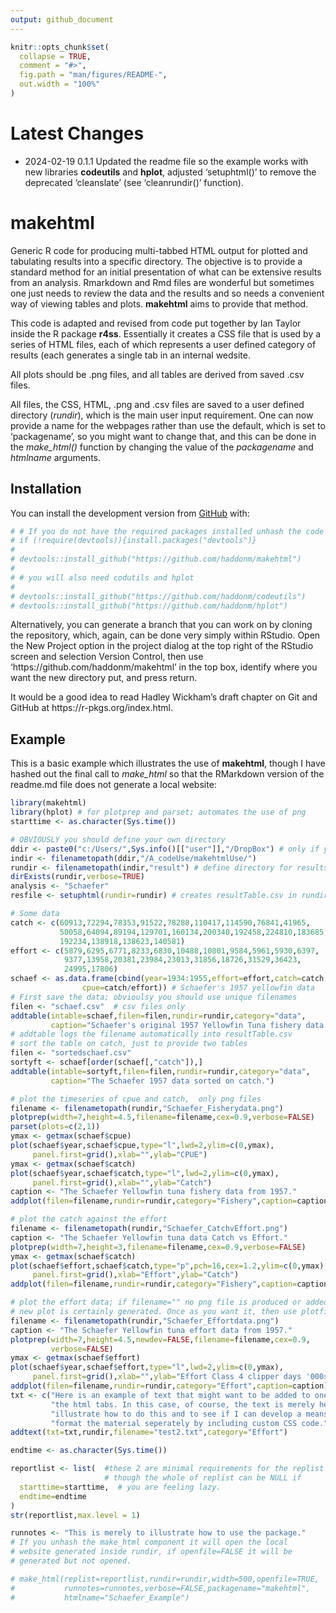 ```yaml
---
output: github_document
---
```


<!-- README.md is generated from README.Rmd. Please edit that file -->

```r
knitr::opts_chunk$set(
  collapse = TRUE,
  comment = "#>",
  fig.path = "man/figures/README-",
  out.width = "100%"
)
```

# Latest Changes

* 2024-02-19 0.1.1 Updated the readme file so the example works with new libraries **codeutils** and **hplot**, adjusted 'setuphtml()' to remove the deprecated 'cleanslate' (see 'cleanrundir()' function).


# makehtml

<!-- badges: start -->
<!-- badges: end -->

Generic R code for producing multi-tabbed HTML output for plotted and tabulating results into a specific directory. The objective is to provide a standard method for an initial presentation of what can be extensive results from an analysis. Rmarkdown and Rmd files are wonderful but sometimes one just needs to review the data and the results and so needs a convenient way of viewing tables and plots. **makehtml** aims to provide that method.

This code is adapted and revised from code put together by Ian Taylor inside the R package __r4ss__. Essentially it creates a CSS file that is used by a series of HTML files, each of which represents a user defined category of results (each generates a single tab in an internal wedsite. 

All plots should be .png files, and all tables are derived from saved .csv files. 

All files, the CSS, HTML, .png and .csv files are saved to a user defined directory (*rundir*), which is the main user input requirement. One can now provide a name for the webpages rather than use the default, which is set to 'packagename', so you might want to change that, and this can be done in the _make_html()_ function by changing the value of the _packagename_ and *htmlname* arguments.


## Installation

You can install the development version from [GitHub](https://github.com/haddonm/aMSE) with:

```r
# # If you do not have the required packages installed unhash the code in this block and run it
# if (!require(devtools)){install.packages("devtools")} 
# 
# devtools::install_github("https://github.com/haddonm/makehtml")
# 
# # you will also need codutils and hplot
# 
# devtools::install_github("https://github.com/haddonm/codeutils")
# devtools::install_github("https://github.com/haddonm/hplot")

```

Alternatively, you can generate a branch that you can work on by cloning the repository, which, again, can be done very simply within RStudio. Open the New Project option in the project dialog at the top right of the RStudio screen and selection Version Control, then use 'https://github.com/haddonm/makehtml' in the top box, identify where you want the new directory put, and press return.

It would be a good idea to read Hadley Wickham's draft chapter on Git and GitHub at https://r-pkgs.org/index.html.


## Example

This is a basic example which illustrates the use of **makehtml**, though I have hashed out the final call to _make_html_ so that the RMarkdown version of the readme.md file does not generate a local website:

```r
library(makehtml)
library(hplot) # for plotprep and parset; automates the use of png
starttime <- as.character(Sys.time())

# OBVIOUSLY you should define your own directory
ddir <- paste0("c:/Users/",Sys.info()[["user"]],"/DropBox") # only if you use DropBox
indir <- filenametopath(ddir,"/A_codeUse/makehtmlUse/") 
rundir <- filenametopath(indir,"result") # define directory for results
dirExists(rundir,verbose=TRUE)
analysis <- "Schaefer"
resfile <- setuphtml(rundir=rundir) # creates resultTable.csv in rundir

# Some data
catch <- c(60913,72294,78353,91522,78288,110417,114590,76841,41965,
           50058,64094,89194,129701,160134,200340,192458,224810,183685,
           192234,138918,138623,140581)
effort <- c(5879,6295,6771,8233,6830,10488,10801,9584,5961,5930,6397,
            9377,13958,20381,23984,23013,31856,18726,31529,36423,
            24995,17806)
schaef <- as.data.frame(cbind(year=1934:1955,effort=effort,catch=catch,
                cpue=catch/effort)) # Schaefer's 1957 yellowfin data
# First save the data; obvioulsy you should use unique filenames
filen <- "schaef.csv"  # csv files only
addtable(intable=schaef,filen=filen,rundir=rundir,category="data",
         caption="Schaefer's original 1957 Yellowfin Tuna fishery data.")
# addtable logs the filename automatically into resultTable.csv
# sort the table on catch, just to provide two tables
filen <- "sortedschaef.csv"
sortyft <- schaef[order(schaef[,"catch"]),]
addtable(intable=sortyft,filen=filen,rundir=rundir,category="data",
         caption="The Schaefer 1957 data sorted on catch.")

# plot the timeseries of cpue and catch,  only png files
filename <- filenametopath(rundir,"Schaefer_Fisherydata.png")
plotprep(width=7,height=4.5,filename=filename,cex=0.9,verbose=FALSE)
parset(plots=c(2,1))
ymax <- getmax(schaef$cpue)
plot(schaef$year,schaef$cpue,type="l",lwd=2,ylim=c(0,ymax),
     panel.first=grid(),xlab="",ylab="CPUE")
ymax <- getmax(schaef$catch)
plot(schaef$year,schaef$catch,type="l",lwd=2,ylim=c(0,ymax),
     panel.first=grid(),xlab="",ylab="Catch")
caption <- "The Schaefer Yellowfin tuna fishery data from 1957."
addplot(filen=filename,rundir=rundir,category="Fishery",caption=caption)  

# plot the catch against the effort
filename <- filenametopath(rundir,"Schaefer_CatchvEffort.png")
caption <- "The Schaefer Yellowfin tuna data Catch vs Effort."
plotprep(width=7,height=3,filename=filename,cex=0.9,verbose=FALSE)
ymax <- getmax(schaef$catch)
plot(schaef$effort,schaef$catch,type="p",pch=16,cex=1.2,ylim=c(0,ymax),
     panel.first=grid(),xlab="Effort",ylab="Catch")
addplot(filen=filename,rundir=rundir,category="Fishery",caption=caption)  

# plot the effort data; if filename="" no png file is produced or added, but a
# new plot is certainly generated. Once as you want it, then use plotfilename.
filename <- filenametopath(rundir,"Schaefer_Effortdata.png")
caption <- "The Schaefer Yellowfin tuna effort data from 1957."
plotprep(width=7,height=4.5,newdev=FALSE,filename=filename,cex=0.9,
         verbose=FALSE)
ymax <- getmax(schaef$effort)
plot(schaef$year,schaef$effort,type="l",lwd=2,ylim=c(0,ymax),
     panel.first=grid(),xlab="",ylab="Effort Class 4 clipper days '000s")
addplot(filen=filename,rundir=rundir,category="Effort",caption=caption)  
txt <- c("Here is an example of text that might want to be added to one of ",
         "the html tabs. In this case, of course, the text is merely here to ",
         "illustrate how to do this and to see if I can develop a means to ",
         "format the material seperately by including custom CSS code.")
addtext(txt=txt,rundir,filename="test2.txt",category="Effort")

endtime <- as.character(Sys.time())

reportlist <- list(  #these 2 are minimal requirements for the replist
                     # though the whole of replist can be NULL if 
  starttime=starttime,  # you are feeling lazy.
  endtime=endtime 
)
str(reportlist,max.level = 1)

runnotes <- "This is merely to illustrate how to use the package."
# If you unhash the make_html component it will open the local
# website generated inside rundir, if openfile=FALSE it will be
# generated but not opened.

# make_html(replist=reportlist,rundir=rundir,width=500,openfile=TRUE,
#           runnotes=runnotes,verbose=FALSE,packagename="makehtml",
#           htmlname="Schaefer_Example")

```


